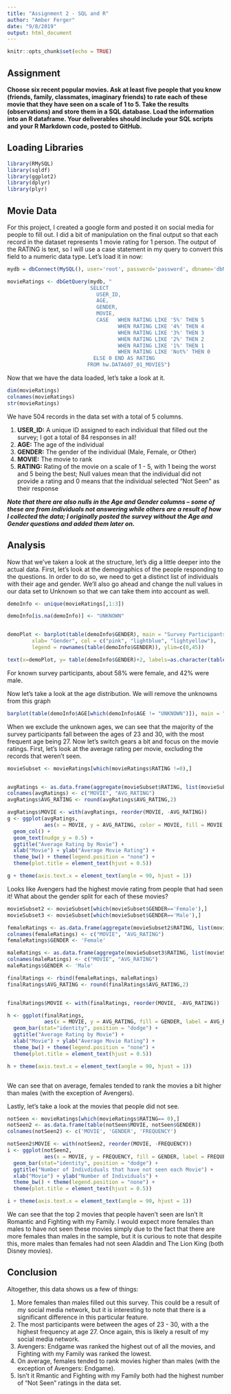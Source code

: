 ---
title: "Assignment 2 - SQL and R"
author: "Amber Ferger"
date: "9/8/2019"
output: html_document
---

```{r setup, include=FALSE}
knitr::opts_chunk$set(echo = TRUE)
```

## Assignment

**Choose six recent popular movies. Ask at least five people that you know (friends, family, classmates,
imaginary friends) to rate each of these movie that they have seen on a scale of 1 to 5. Take the results
(observations) and store them in a SQL database. Load the information into an R dataframe. Your deliverables should include your SQL scripts and your R Markdown code, posted to GitHub.**


## Loading Libraries

```{r libraries, eval=TRUE, message = FALSE}
library(RMySQL)
library(sqldf)
library(ggplot2)
library(dplyr)
library(plyr)
```


## Movie Data

For this project, I created a google form and posted it on social media for people to fill out. I did a bit of manipulation on the final output so that each record in the dataset represents 1 movie rating for 1 person. The output of the RATING is text, so I will use a case statement in my query to convert this field to a numeric data type. Let's load it in now:

```{r publicConnection, eval = FALSE}
mydb = dbConnect(MySQL(), user='root', password='password', dbname='dbName', host='localhost')
```

``` {r loadData, eval = TRUE}
movieRatings <- dbGetQuery(mydb, "
                           SELECT 
                             USER_ID, 
                             AGE, 
                             GENDER, 
                             MOVIE, 
                             CASE   WHEN RATING LIKE '5%' THEN 5
                                    WHEN RATING LIKE '4%' THEN 4
                                    WHEN RATING LIKE '3%' THEN 3
                                    WHEN RATING LIKE '2%' THEN 2
                                    WHEN RATING LIKE '1%' THEN 1
                                    WHEN RATING LIKE 'Not%' THEN 0
                            ELSE 0 END AS RATING
                          FROM hw.DATA607_01_MOVIES")
```

Now that we have the data loaded, let's take a look at it.

``` {r dimensions, eval = TRUE}

dim(movieRatings)
colnames(movieRatings)
str(movieRatings)
```

We have 504 records in the data set with a total of 5 columns. 

1. **USER_ID:** A unique ID assigned to each individual that filled out the survey; I got a total of 84 responses in all!
2. **AGE:** The age of the individual
3. **GENDER:** The gender of the individual (Male, Female, or Other)
4. **MOVIE:** The movie to rank
5. **RATING:** Rating of the movie on a scale of 1 - 5, with 1 being the worst and 5 being the best; Null values mean that the individual did not provide a rating and 0 means that the individual selected "Not Seen" as their response

***Note that there are also nulls in the Age and Gender columns -- some of these are from individuals not answering while others are a result of how I collected the data; I originally posted the survey without the Age and Gender questions and added them later on.*** 

## Analysis

Now that we've taken a look at the structure, let's dig a little deeper into the actual data. First, let's look at the demographics of the people responding to the questions. In order to do so, we need to get a distinct list of individuals with their age and gender. We'll also go ahead and change the null values in our data set to Unknown so that we can take them into account as well. 
``` {r gender, eval = TRUE}

demoInfo <- unique(movieRatings[,1:3])

demoInfo[is.na(demoInfo)] <- "UNKNOWN"


demoPlot <- barplot(table(demoInfo$GENDER), main = "Survey Participants by Gender",
        xlab= "Gender", col = c("pink", "lightblue", "lightyellow"),
        legend = rownames(table(demoInfo$GENDER)), ylim=c(0,45))

text(x=demoPlot, y= table(demoInfo$GENDER)+2, labels=as.character(table(demoInfo$GENDER)))

```

For known survey participants, about 58% were female, and 42% were male. 

Now let's take a look at the age distribution. We will remove the unknowns from this graph

``` {r age, eval = TRUE}

barplot(table(demoInfo$AGE[which(demoInfo$AGE != "UNKNOWN")]), main = "Number of Survey Participants by Age", xlab= "Age",ylim=c(0,9))
```

When we exclude the unknown ages, we can see that the majority of the survey participants fall between the ages of 23 and 30, with the most frequent age being 27. Now let's switch gears a bit and focus on the movie ratings. First, let's look at the average rating per movie, excluding the records that weren't seen.

``` {r demoCounts, eval=TRUE}

movieSubset <- movieRatings[which(movieRatings$RATING !=0),]


avgRatings <- as.data.frame(aggregate(movieSubset$RATING, list(movieSubset$MOVIE), FUN=mean))
colnames(avgRatings) <- c("MOVIE", "AVG_RATING")
avgRatings$AVG_RATING <- round(avgRatings$AVG_RATING,2)

avgRatings$MOVIE <- with(avgRatings, reorder(MOVIE, -AVG_RATING))
g <- ggplot(avgRatings, 
            aes(x = MOVIE, y = AVG_RATING, color = MOVIE, fill = MOVIE, label = AVG_RATING)) +
  geom_col() +
  geom_text(nudge_y = 0.5) + 
  ggtitle("Average Rating by Movie") + 
  xlab("Movie") + ylab("Average Movie Rating") +
  theme_bw() + theme(legend.position = "none") + 
  theme(plot.title = element_text(hjust = 0.5))

g + theme(axis.text.x = element_text(angle = 90, hjust = 1))


```

Looks like Avengers had the highest movie rating from people that had seen it! What about the gender split for each of these movies?


``` {r subset, eval=TRUE}

movieSubset2 <- movieSubset[which(movieSubset$GENDER=='Female'),]
movieSubset3 <- movieSubset[which(movieSubset$GENDER=='Male'),]

femaleRatings <- as.data.frame(aggregate(movieSubset2$RATING, list(movieSubset2$MOVIE), FUN=mean))
colnames(femaleRatings) <- c("MOVIE", "AVG_RATING")
femaleRatings$GENDER <- 'Female'

maleRatings <- as.data.frame(aggregate(movieSubset3$RATING, list(movieSubset3$MOVIE), FUN=mean))
colnames(maleRatings) <- c("MOVIE", "AVG_RATING")
maleRatings$GENDER <- 'Male'

finalRatings <- rbind(femaleRatings, maleRatings)
finalRatings$AVG_RATING <- round(finalRatings$AVG_RATING,2)


finalRatings$MOVIE <- with(finalRatings, reorder(MOVIE, -AVG_RATING))

h <- ggplot(finalRatings, 
            aes(x = MOVIE, y = AVG_RATING, fill = GENDER, label = AVG_RATING)) +
  geom_bar(stat="identity", position = "dodge") + 
  ggtitle("Average Rating by Movie") + 
  xlab("Movie") + ylab("Average Movie Rating") +
  theme_bw() + theme(legend.position = "none") + 
  theme(plot.title = element_text(hjust = 0.5))

h + theme(axis.text.x = element_text(angle = 90, hjust = 1))



```

We can see that on average, females tended to rank the movies a bit higher than males (with the exception of Avengers).

Lastly, let's take a look at the movies that people did not see. 

``` {r moviesNotSeen, eval = TRUE}

notSeen <- movieRatings[which(movieRatings$RATING== 0),]
notSeen2 <- as.data.frame(table(notSeen$MOVIE, notSeen$GENDER))
colnames(notSeen2) <- c('MOVIE', 'GENDER', 'FREQUENCY')

notSeen2$MOVIE <- with(notSeen2, reorder(MOVIE, -FREQUENCY))
i <- ggplot(notSeen2, 
            aes(x = MOVIE, y = FREQUENCY, fill = GENDER, label = FREQUENCY)) +
  geom_bar(stat="identity", position = "dodge") + 
  ggtitle("Number of Indivdiduals that have not seen each Movie") + 
  xlab("Movie") + ylab("Number of Individuals") +
  theme_bw() + theme(legend.position = "none") + 
  theme(plot.title = element_text(hjust = 0.5))

i + theme(axis.text.x = element_text(angle = 90, hjust = 1))


```

We can see that the top 2 movies that people haven't seen are Isn't It Romantic and Fighting with my Family. I would expect more females than males to have not seen these movies simply due to the fact that there are more females than males in the sample, but it is curious to note that despite this, more males than females had not seen Aladdin and The Lion King (both Disney movies).


## Conclusion

Altogether, this data shows us a few of things:

1. More females than males filled out this survey. This could be a result of my social media network, but it is interesting to note that there is a significant difference in this particular feature. 
2. The most participants were between the ages of 23 - 30, with a the highest frequency at age 27. Once again, this is likely a result of my social media network. 
3. Avengers: Endgame was ranked the highest out of all the movies, and Fighting with my Family was ranked the lowest. 
4. On average, females tended to rank movies higher than males (with the exception of Avengers: Endgame).
5. Isn't it Rmantic and Fighting with my Family both had the highest number of "Not Seen" ratings in the data set.


